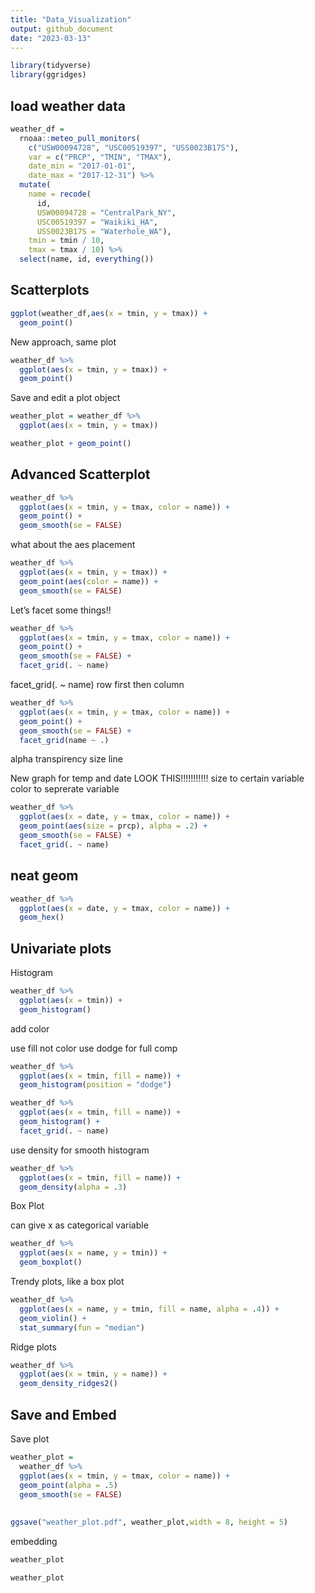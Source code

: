 ```yaml
---
title: "Data_Visualization"
output: github_document
date: "2023-03-13"
---
```


```r
library(tidyverse)
library(ggridges)
```


## load weather data

```r
weather_df = 
  rnoaa::meteo_pull_monitors(
    c("USW00094728", "USC00519397", "USS0023B17S"),
    var = c("PRCP", "TMIN", "TMAX"), 
    date_min = "2017-01-01",
    date_max = "2017-12-31") %>%
  mutate(
    name = recode(
      id, 
      USW00094728 = "CentralPark_NY", 
      USC00519397 = "Waikiki_HA",
      USS0023B17S = "Waterhole_WA"),
    tmin = tmin / 10,
    tmax = tmax / 10) %>%
  select(name, id, everything())
```

## Scatterplots

```r
ggplot(weather_df,aes(x = tmin, y = tmax)) +
  geom_point()
```

New approach, same plot

```r
weather_df %>% 
  ggplot(aes(x = tmin, y = tmax)) +
  geom_point()
```

Save and edit a plot object

```r
weather_plot = weather_df %>% 
  ggplot(aes(x = tmin, y = tmax))

weather_plot + geom_point()
```

## Advanced Scatterplot

```r
weather_df %>% 
  ggplot(aes(x = tmin, y = tmax, color = name)) +
  geom_point() + 
  geom_smooth(se = FALSE)
```

what about the aes placement 

```r
weather_df %>% 
  ggplot(aes(x = tmin, y = tmax)) +
  geom_point(aes(color = name)) + 
  geom_smooth(se = FALSE)
```

Let's facet some things!!

```r
weather_df %>% 
  ggplot(aes(x = tmin, y = tmax, color = name)) +
  geom_point() + 
  geom_smooth(se = FALSE) +
  facet_grid(. ~ name)
```

  facet_grid(. ~ name) row first then column
  
```r
weather_df %>% 
  ggplot(aes(x = tmin, y = tmax, color = name)) +
  geom_point() + 
  geom_smooth(se = FALSE) +
  facet_grid(name ~ .)
```

alpha transpirency 
size line 

New graph for temp and date
LOOK THIS!!!!!!!!!!! 
size to certain variable
color to seprerate variable

```r
weather_df %>% 
  ggplot(aes(x = date, y = tmax, color = name)) +
  geom_point(aes(size = prcp), alpha = .2) +
  geom_smooth(se = FALSE) + 
  facet_grid(. ~ name)
```

## neat geom

```r
weather_df %>% 
  ggplot(aes(x = date, y = tmax, color = name)) +
  geom_hex()
```
## Univariate plots

Histogram

```r
weather_df %>% 
  ggplot(aes(x = tmin)) +
  geom_histogram()
```

add color 

use fill not color
use dodge for full comp
```r
weather_df %>% 
  ggplot(aes(x = tmin, fill = name)) +
  geom_histogram(position = "dodge") 
```

```r
weather_df %>% 
  ggplot(aes(x = tmin, fill = name)) +
  geom_histogram() +
  facet_grid(. ~ name)
```

use density for smooth histogram

```r
weather_df %>% 
  ggplot(aes(x = tmin, fill = name)) +
  geom_density(alpha = .3)
```

Box Plot

can give x as categorical variable 

```r
weather_df %>% 
  ggplot(aes(x = name, y = tmin)) +
  geom_boxplot()
```

Trendy plots, like a box plot

```r
weather_df %>% 
  ggplot(aes(x = name, y = tmin, fill = name, alpha = .4)) +
  geom_violin() +
  stat_summary(fun = "median")
```

Ridge plots

```r
weather_df %>% 
  ggplot(aes(x = tmin, y = name)) +
  geom_density_ridges2()
```

## Save and Embed

Save plot

```r
weather_plot = 
  weather_df %>% 
  ggplot(aes(x = tmin, y = tmax, color = name)) +
  geom_point(alpha = .5)
  geom_smooth(se = FALSE)
  
  
ggsave("weather_plot.pdf", weather_plot,width = 8, height = 5)
```

embedding

```r
weather_plot
```

```r
weather_plot
```

